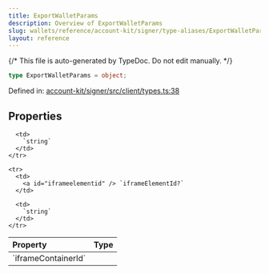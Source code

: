 ```yaml
---
title: ExportWalletParams
description: Overview of ExportWalletParams
slug: wallets/reference/account-kit/signer/type-aliases/ExportWalletParams
layout: reference
---
```


{/* This file is auto-generated by TypeDoc. Do not edit manually. */}

```ts
type ExportWalletParams = object;
```

Defined in: [account-kit/signer/src/client/types.ts:38](https://github.com/alchemyplatform/aa-sdk/blob/dc58c113ff1eeb06d4b3f76c505cbbaad47db8fc/account-kit/signer/src/client/types.ts#L38)

## Properties

<table>
  <thead>
    <tr>
      <th align="left">Property</th>
      <th align="left">Type</th>
    </tr>
  </thead>

  <tbody>
    <tr>
      <td>
        <a id="iframecontainerid" /> `iframeContainerId`
      </td>

      <td>
        `string`
      </td>
    </tr>

    <tr>
      <td>
        <a id="iframeelementid" /> `iframeElementId?`
      </td>

      <td>
        `string`
      </td>
    </tr>

  </tbody>
</table>
